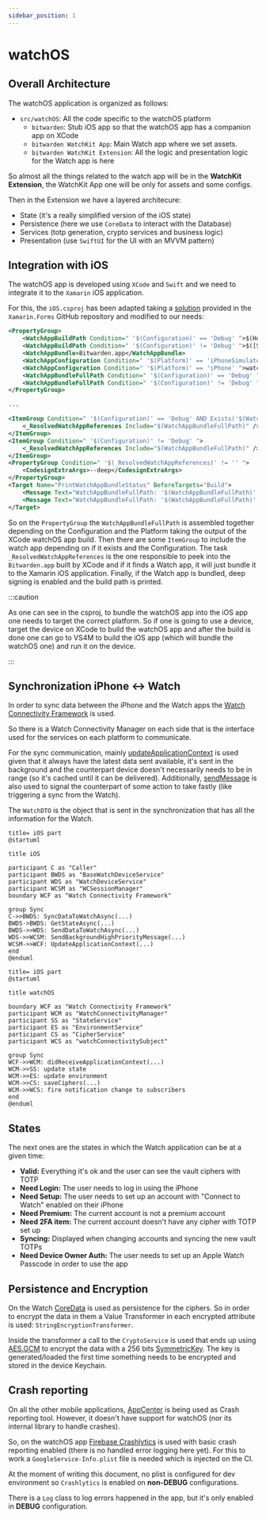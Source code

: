 ```yaml
---
sidebar_position: 1
---
```


# watchOS

## Overall Architecture

The watchOS application is organized as follows:

- `src/watchOS`: All the code specific to the watchOS platform
  - `bitwarden`: Stub iOS app so that the watchOS app has a companion app on XCode
  - `bitwarden WatchKit App`: Main Watch app where we set assets.
  - `bitwarden WatchKit Extension`: All the logic and presentation logic for the Watch app is here

So almost all the things related to the watch app will be in the **WatchKit Extension**, the
WatchKit App one will be only for assets and some configs.

Then in the Extension we have a layered architecure:

- State (it's a really simplified version of the iOS state)
- Persistence (here we use `CoreData` to interact with the Database)
- Services (totp generation, crypto services and business logic)
- Presentation (use `SwiftUI` for the UI with an MVVM pattern)

## Integration with iOS

The watchOS app is developed using `XCode` and `Swift` and we need to integrate it to the `Xamarin`
iOS application.

For this, the `iOS.csproj` has been adapted taking a
[solution](https://github.com/xamarin/xamarin-macios/issues/10070#issuecomment-1033428823) provided
in the `Xamarin.Forms` GitHub repository and modified to our needs:

```xml
<PropertyGroup>
    <WatchAppBuildPath Condition=" '$(Configuration)' == 'Debug' ">$(Home)/Library/Developer/Xcode/DerivedData/bitwarden-cbtqsueryycvflfzbsoteofskiyr/Build/Products</WatchAppBuildPath>
    <WatchAppBuildPath Condition=" '$(Configuration)' != 'Debug' ">$([System.IO.Path]::GetFullPath('$(MSBuildProjectDirectory)\..'))/watchOS/bitwarden.xcarchive/Products/Applications/bitwarden.app/Watch</WatchAppBuildPath>
    <WatchAppBundle>Bitwarden.app</WatchAppBundle>
    <WatchAppConfiguration Condition=" '$(Platform)' == 'iPhoneSimulator' ">watchsimulator</WatchAppConfiguration>
    <WatchAppConfiguration Condition=" '$(Platform)' == 'iPhone' ">watchos</WatchAppConfiguration>
    <WatchAppBundleFullPath Condition=" '$(Configuration)' == 'Debug' ">$(WatchAppBuildPath)/$(Configuration)-$(WatchAppConfiguration)/$(WatchAppBundle)</WatchAppBundleFullPath>
    <WatchAppBundleFullPath Condition=" '$(Configuration)' != 'Debug' ">$(WatchAppBuildPath)/$(WatchAppBundle)</WatchAppBundleFullPath>
</PropertyGroup>

...

<ItemGroup Condition=" '$(Configuration)' == 'Debug' AND Exists('$(WatchAppBundleFullPath)') ">
    <_ResolvedWatchAppReferences Include="$(WatchAppBundleFullPath)" />
</ItemGroup>
<ItemGroup Condition=" '$(Configuration)' != 'Debug' ">
    <_ResolvedWatchAppReferences Include="$(WatchAppBundleFullPath)" />
</ItemGroup>
<PropertyGroup Condition=" '$(_ResolvedWatchAppReferences)' != '' ">
    <CodesignExtraArgs>--deep</CodesignExtraArgs>
</PropertyGroup>
<Target Name="PrintWatchAppBundleStatus" BeforeTargets="Build">
    <Message Text="WatchAppBundleFullPath: '$(WatchAppBundleFullPath)' exists" Condition=" Exists('$(WatchAppBundleFullPath)') " />
    <Message Text="WatchAppBundleFullPath: '$(WatchAppBundleFullPath)' does NOT exist" Condition=" !Exists('$(WatchAppBundleFullPath)') " />
</Target>
```

So on the `PropertyGroup` the `WatchAppBundleFullPath` is assembled together depending on the
Configuration and the Platform taking the output of the XCode watchOS app build. Then there are some
`ItemGroup` to include the watch app depending on if it exists and the Configuration. The task
`_ResolvedWatchAppReferences` is the one responsible to peek into the `Bitwarden.app` built by XCode
and if it finds a Watch app, it will just bundle it to the Xamarin iOS application. Finally, if the
Watch app is bundled, deep signing is enabled and the build path is printed.

:::caution

As one can see in the csproj, to bundle the watchOS app into the iOS app one needs to target the
correct platform. So if one is going to use a device, target the device on XCode to build the
watchOS app and after the build is done one can go to VS4M to build the iOS app (which will bundle
the watchOS one) and run it on the device.

:::

## Synchronization iPhone <-> Watch

In order to sync data between the iPhone and the Watch apps the
[Watch Connectivity Framework](https://developer.apple.com/documentation/watchconnectivity) is used.

So there is a Watch Connectivity Manager on each side that is the interface used for the services on
each platform to communicate.

For the sync communication, mainly
[updateApplicationContext](https://developer.apple.com/documentation/watchconnectivity/wcsession/1615621-updateapplicationcontext)
is used given that it always have the latest data sent available, it's sent in the background and
the counterpart device doesn't necessarily needs to be in range (so it's cached until it can be
delivered). Additionally,
[sendMessage](https://developer.apple.com/documentation/watchconnectivity/wcsession/1615687-sendmessage)
is also used to signal the counterpart of some action to take fastly (like triggering a sync from
the Watch).

The `WatchDTO` is the object that is sent in the synchronization that has all the information for
the Watch.

```kroki type=plantuml
title= iOS part
@startuml

title iOS

participant C as "Caller"
participant BWDS as "BaseWatchDeviceService"
participant WDS as "WatchDeviceService"
participant WCSM as "WCSessionManager"
boundary WCF as "Watch Connectivity Framework"

group Sync
C->>BWDS: SyncDataToWatchAsync(...)
BWDS->BWDS: GetStateAsync(...)
BWDS->>WDS: SendDataToWatchAsync(...)
WDS->>WCSM: SendBackgroundHighPriorityMessage(...)
WCSM->>WCF: UpdateApplicationContext(...)
end
@enduml
```

```kroki type=plantuml
title= iOS part
@startuml

title watchOS

boundary WCF as "Watch Connectivity Framework"
participant WCM as "WatchConnectivityManager"
participant SS as "StateService"
participant ES as "EnvironmentService"
participant CS as "CipherService"
participant WCS as "watchConnectivitySubject"

group Sync
WCF->>WCM: didReceiveApplicationContext(...)
WCM->>SS: update state
WCM->>ES: update environment
WCM->>CS: saveCiphers(...)
WCM->>WCS: fire notification change to subscribers
end
@enduml
```

## States

The next ones are the states in which the Watch application can be at a given time:

- **Valid:** Everything it's ok and the user can see the vault ciphers with TOTP
- **Need Login:** The user needs to log in using the iPhone
- **Need Setup:** The user needs to set up an account with "Connect to Watch" enabled on their
  iPhone
- **Need Premium:** The current account is not a premium account
- **Need 2FA item:** The current account doesn't have any cipher with TOTP set up
- **Syncing:** Displayed when changing accounts and syncing the new vault TOTPs
- **Need Device Owner Auth:** The user needs to set up an Apple Watch Passcode in order to use the
  app

## Persistence and Encryption

On the Watch [CoreData](https://developer.apple.com/documentation/coredata) is used as persistence
for the ciphers. So in order to encrypt the data in them a Value Transformer in each encrypted
attribute is used: `StringEncryptionTransformer`.

Inside the transformer a call to the `CryptoService` is used that ends up using
[AES.GCM](https://developer.apple.com/documentation/cryptokit/aes/gcm) to encrypt the data with a
256 bits [SymmetricKey](https://developer.apple.com/documentation/cryptokit/symmetrickey). The key
is generated/loaded the first time something needs to be encrypted and stored in the device
Keychain.

## Crash reporting

On all the other mobile applications, [AppCenter](https://appcenter.ms/) is being used as Crash
reporting tool. However, it doesn't have support for watchOS (nor its internal library to handle
crashes).

So, on the watchOS app [Firebase Crashlytics](https://firebase.google.com/docs/crashlytics) is used
with basic crash reporting enabled (there is no handled error logging here yet). For this to work a
`GoogleService-Info.plist` file is needed which is injected on the CI.

At the moment of writing this document, no plist is configured for dev environment so `Crashlytics`
is enabled on **non-DEBUG** configurations.

There is a `Log` class to log errors happened in the app, but it's only enabled in **DEBUG**
configuration.

